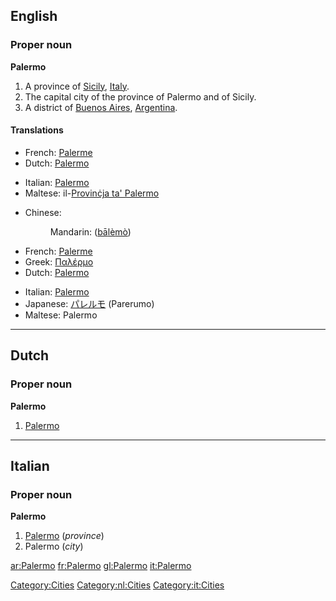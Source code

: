 ==English==

===Proper noun===
{{wikipedia}}
'''Palermo'''

# A province of [[Sicily]], [[Italy]].
# The capital city of the province of Palermo and of Sicily.
# A district of [[Buenos Aires]], [[Argentina]].

====Translations====

{{trans-top|province}}
*French: [[Palerme]]
*Dutch: [[Palermo#Dutch|Palermo]]
{{trans-mid}}
*Italian: [[Palermo#Italian|Palermo]]
*Maltese: il-[[Provinċja ta' Palermo]]
{{trans-bottom}}

{{trans-top|city}}
*Chinese:
*:Mandarin: {{zh-ts|巴勒莫|巴勒莫}} ([[bā]][[lè]][[mò]])
*French: [[Palerme]]
*Greek: [[Παλέρμο]]
*Dutch: [[Palermo#Dutch|Palermo]]
{{trans-mid}}
*Italian: [[Palermo#Italian|Palermo]] {{f}}
*Japanese: [[パレルモ]] (Parerumo)
*Maltese: Palermo
{{trans-bottom}}

{{trans-top|district of Buenos Aires}}
{{trans-mid}}
{{trans-bottom}}

[[Category:Cities]]

----

==Dutch==

===Proper noun===
'''Palermo'''

# [[Palermo#English|Palermo]]

[[Category:nl:Cities]]

----

==Italian==

===Proper noun===
'''Palermo'''

# [[Palermo#English|Palermo]] (''province'')
# Palermo (''city'')

[[Category:it:Cities]]

[[ar:Palermo]]
[[fr:Palermo]]
[[gl:Palermo]]
[[it:Palermo]]